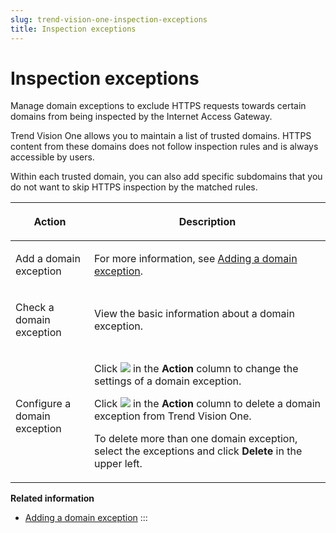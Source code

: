 ```yaml
---
slug: trend-vision-one-inspection-exceptions
title: Inspection exceptions
---
```

# Inspection exceptions

Manage domain exceptions to exclude HTTPS requests towards certain domains from being inspected by the Internet Access Gateway.

Trend Vision One allows you to maintain a list of trusted domains. HTTPS content from these domains does not follow inspection rules and is always accessible by users.

Within each trusted domain, you can also add specific subdomains that you do not want to skip HTTPS inspection by the matched rules.

<table>
<colgroup>
<col style="width: 25%" />
<col style="width: 75%" />
</colgroup>
<thead>
<tr>
<th><p>Action</p></th>
<th><p>Description</p></th>
</tr>
</thead>
<tbody>
<tr>
<td><p>Add a domain exception</p></td>
<td><p>For more information, see <a href="trend-vision-one-adding-domain-exception">Adding a domain exception</a>.</p></td>
</tr>
<tr>
<td><p>Check a domain exception</p></td>
<td><p>View the basic information about a domain exception.</p></td>
</tr>
<tr>
<td><p>Configure a domain exception</p></td>
<td><p>Click <img src="./images/edit_icon=GUID-1F1D1164-5310-4D6D-ACD0-6049C86960AF.webp" /> in the <strong>Action</strong> column to change the settings of a domain exception.</p>
<p>Click <img src="./images/trash_icon=GUID-47cf6867-6315-438e-8670-86ff36f22a28.webp" /> in the <strong>Action</strong> column to delete a domain exception from Trend Vision One.</p>
<p>To delete more than one domain exception, select the exceptions and click <strong>Delete</strong> in the upper left.</p></td>
</tr>
</tbody>
</table>

**Related information**

- [Adding a domain exception](adding-domain-exception.md "Add a domain exception to allow HTTPS traffic from the matched domains to be automatically passed to users.")
:::
